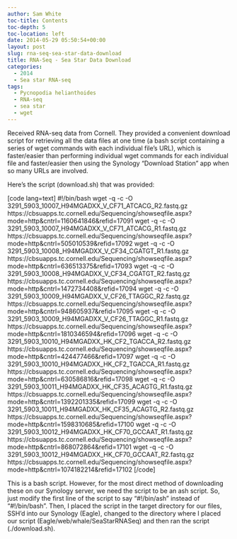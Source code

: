 ```yaml
---
author: Sam White
toc-title: Contents
toc-depth: 5
toc-location: left
date: 2014-05-29 05:50:54+00:00
layout: post
slug: rna-seq-sea-star-data-download
title: RNA-Seq - Sea Star Data Download
categories:
  - 2014
  - Sea star RNA-seq
tags:
  - Pycnopodia helianthoides
  - RNA-seq
  - sea star
  - wget
---
```


Received RNA-seq data from Cornell. They provided a convenient download script for retrieving all the data files at one time (a bash script containing a series of wget commands with each individual file's URL), which is faster/easier than performing individual wget commands for each individual file and faster/easier then using the Synology "Download Station" app when so many URLs are involved.

Here's the script (download.sh) that was provided:

[code lang=text]
#!/bin/bash
wget -q -c -O 3291_5903_10007_H94MGADXX_V_CF71_ATCACG_R2.fastq.gz https://cbsuapps.tc.cornell.edu/Sequencing/showseqfile.aspx?mode=http&cntrl=1160641846&refid=17091
wget -q -c -O 3291_5903_10007_H94MGADXX_V_CF71_ATCACG_R1.fastq.gz https://cbsuapps.tc.cornell.edu/Sequencing/showseqfile.aspx?mode=http&cntrl=505010539&refid=17092
wget -q -c -O 3291_5903_10008_H94MGADXX_V_CF34_CGATGT_R1.fastq.gz https://cbsuapps.tc.cornell.edu/Sequencing/showseqfile.aspx?mode=http&cntrl=636513375&refid=17093
wget -q -c -O 3291_5903_10008_H94MGADXX_V_CF34_CGATGT_R2.fastq.gz https://cbsuapps.tc.cornell.edu/Sequencing/showseqfile.aspx?mode=http&cntrl=1472734408&refid=17094
wget -q -c -O 3291_5903_10009_H94MGADXX_V_CF26_TTAGGC_R2.fastq.gz https://cbsuapps.tc.cornell.edu/Sequencing/showseqfile.aspx?mode=http&cntrl=948605937&refid=17095
wget -q -c -O 3291_5903_10009_H94MGADXX_V_CF26_TTAGGC_R1.fastq.gz https://cbsuapps.tc.cornell.edu/Sequencing/showseqfile.aspx?mode=http&cntrl=1810346594&refid=17096
wget -q -c -O 3291_5903_10010_H94MGADXX_HK_CF2_TGACCA_R2.fastq.gz https://cbsuapps.tc.cornell.edu/Sequencing/showseqfile.aspx?mode=http&cntrl=424477466&refid=17097
wget -q -c -O 3291_5903_10010_H94MGADXX_HK_CF2_TGACCA_R1.fastq.gz https://cbsuapps.tc.cornell.edu/Sequencing/showseqfile.aspx?mode=http&cntrl=630586816&refid=17098
wget -q -c -O 3291_5903_10011_H94MGADXX_HK_CF35_ACAGTG_R1.fastq.gz https://cbsuapps.tc.cornell.edu/Sequencing/showseqfile.aspx?mode=http&cntrl=1392201335&refid=17099
wget -q -c -O 3291_5903_10011_H94MGADXX_HK_CF35_ACAGTG_R2.fastq.gz https://cbsuapps.tc.cornell.edu/Sequencing/showseqfile.aspx?mode=http&cntrl=1598310685&refid=17100
wget -q -c -O 3291_5903_10012_H94MGADXX_HK_CF70_GCCAAT_R1.fastq.gz https://cbsuapps.tc.cornell.edu/Sequencing/showseqfile.aspx?mode=http&cntrl=868072864&refid=17101
wget -q -c -O 3291_5903_10012_H94MGADXX_HK_CF70_GCCAAT_R2.fastq.gz https://cbsuapps.tc.cornell.edu/Sequencing/showseqfile.aspx?mode=http&cntrl=1074182214&refid=17102
[/code]

This is a bash script. However, for the most direct method of downloading these on our Synology server, we need the script to be an ash script. So, just modify the first line of the script to say "#!/bin/ash" instead of "#!/bin/bash". Then, I placed the script in the target directory for our files, SSH'd into our Synology (Eagle), changed to the directory where I placed our script (Eagle/web/whale/SeaStarRNASeq) and then ran the script (./download.sh).
